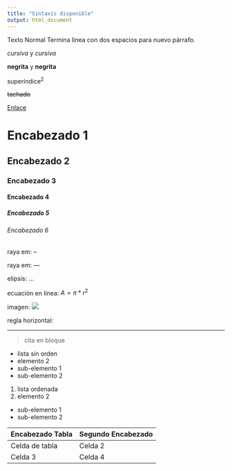 ```yaml
---
title: "Sintaxis disponible"
output: html_document
---
```


Texto Normal
Termina linea con dos espacios para nuevo párrafo.  

*cursiva* y _cursiva_

**negrita** y __negrita__

superíndice^2^

~~tachado~~

[Enlace](www.rstudio.com)

# Encabezado 1

## Encabezado 2

### Encabezado 3

#### Encabezado 4

##### Encabezado 5

###### Encabezado 6

raya em: --

raya em: ---

elipsis: ...

ecuación en línea: $A = \pi*r^{2}$

imagen: ![](imagenes/run_script.png)

regla horizontal:

***

> cita en bloque

* lista sin orden
* elemento 2
 + sub-elemento 1
 + sub-elemento 2

1. lista ordenada
2. elemento 2
 + sub-elemento 1
 + sub-elemento 2
 
Encabezado Tabla | Segundo Encabezado
----------------- | -------------------
Celda de tabla | Celda 2
Celda 3 | Celda 4 